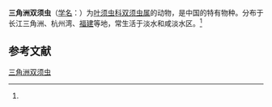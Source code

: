 {{Speciesbox
| name = 三角洲双须虫
| status = 
| status_system = 
| image = 
| genus = Eteone
| species = delta
| authority = (Wu et Chen, 1963)<ref name='id10355'>{{cite web| url =http://www.bioinfo.cn/db05/BjdwSpecies.php?action=view&id=10355| title =三角洲双须虫| work =《中国动物物种编目数据库》| publisher =中国科学院微生物研究所| author =中国科学院动物研究所| accessdate =2009-04-16| deadurl =yes| archiveurl =https://web.archive.org/web/20160305033232/http://www.bioinfo.cn/db05/BjdwSpecies.php?action=view&id=10355| archivedate =2016-03-05}}</ref>
}}

'''三角洲双须虫'''（[[学名|学名]]：{{lang|la|''Eteone delta''}}）为[[叶须虫科|叶须虫科]][[双须虫属|双须虫属]]的动物，是中国的特有物种。分布于长江三角洲、杭州湾、[[福建|福建]]等地，常生活于淡水和咸淡水区。<ref name='id10355'/>

== 参考文献 ==
{{reflist}}

{{Wikispecies|Eteone delta}}
{{Taxonbar|from=Q2482746}}

[[Category:雙鬚蟲屬|三角洲双须虫]]


{{环节动物小作品}}